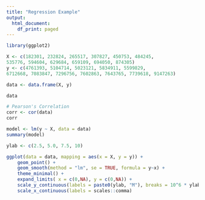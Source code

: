 ```yaml
---
title: "Regression Example"
output:
  html_document:
    df_print: paged
---
```


```r
library(ggplot2)
```

```r
X <- c(182301, 232824, 265517, 307827, 450753, 484245, 
535776, 594604, 629684, 659109, 694050, 874305)
y <- c(4761393, 5104714, 5023121, 5834911, 5599829, 
6712668, 7083847, 7296756, 7602863, 7643765, 7739618, 9147263)
```


```r
data <- data.frame(X, y)
```

```r
data
```

```r
# Pearson's Correlation
corr <- cor(data)
corr
```


```r
model <- lm(y ~ X, data = data)
summary(model)
```


```r
ylab <- c(2.5, 5.0, 7.5, 10)

ggplot(data = data, mapping = aes(x = X, y = y)) +
	geom_point() + 
	geom_smooth(method = "lm", se = TRUE, formula = y~x) +
	theme_minimal() +
	expand_limits( x = c(0,NA), y = c(0,NA)) + 
	scale_y_continuous(labels = paste0(ylab, "M"), breaks = 10^6 * ylab) + 
	scale_x_continuous(labels = scales::comma)

```


